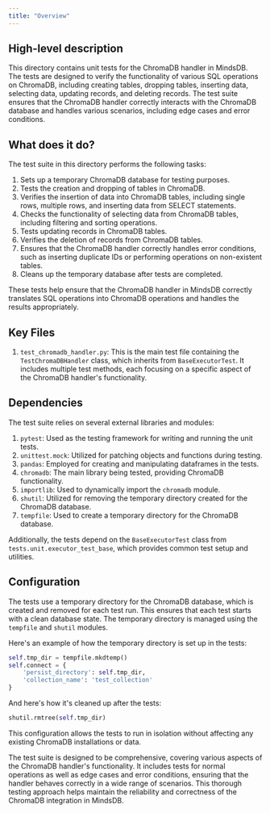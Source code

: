 ```yaml
---
title: "Overview"
---
```


## High-level description
This directory contains unit tests for the ChromaDB handler in MindsDB. The tests are designed to verify the functionality of various SQL operations on ChromaDB, including creating tables, dropping tables, inserting data, selecting data, updating records, and deleting records. The test suite ensures that the ChromaDB handler correctly interacts with the ChromaDB database and handles various scenarios, including edge cases and error conditions.

## What does it do?
The test suite in this directory performs the following tasks:

1. Sets up a temporary ChromaDB database for testing purposes.
2. Tests the creation and dropping of tables in ChromaDB.
3. Verifies the insertion of data into ChromaDB tables, including single rows, multiple rows, and inserting data from SELECT statements.
4. Checks the functionality of selecting data from ChromaDB tables, including filtering and sorting operations.
5. Tests updating records in ChromaDB tables.
6. Verifies the deletion of records from ChromaDB tables.
7. Ensures that the ChromaDB handler correctly handles error conditions, such as inserting duplicate IDs or performing operations on non-existent tables.
8. Cleans up the temporary database after tests are completed.

These tests help ensure that the ChromaDB handler in MindsDB correctly translates SQL operations into ChromaDB operations and handles the results appropriately.

## Key Files
1. `test_chromadb_handler.py`: This is the main test file containing the `TestChromaDBHandler` class, which inherits from `BaseExecutorTest`. It includes multiple test methods, each focusing on a specific aspect of the ChromaDB handler's functionality.

## Dependencies
The test suite relies on several external libraries and modules:

1. `pytest`: Used as the testing framework for writing and running the unit tests.
2. `unittest.mock`: Utilized for patching objects and functions during testing.
3. `pandas`: Employed for creating and manipulating dataframes in the tests.
4. `chromadb`: The main library being tested, providing ChromaDB functionality.
5. `importlib`: Used to dynamically import the `chromadb` module.
6. `shutil`: Utilized for removing the temporary directory created for the ChromaDB database.
7. `tempfile`: Used to create a temporary directory for the ChromaDB database.

Additionally, the tests depend on the `BaseExecutorTest` class from `tests.unit.executor_test_base`, which provides common test setup and utilities.

## Configuration
The tests use a temporary directory for the ChromaDB database, which is created and removed for each test run. This ensures that each test starts with a clean database state. The temporary directory is managed using the `tempfile` and `shutil` modules.

Here's an example of how the temporary directory is set up in the tests:

```python
self.tmp_dir = tempfile.mkdtemp()
self.connect = {
    'persist_directory': self.tmp_dir,
    'collection_name': 'test_collection'
}
```

And here's how it's cleaned up after the tests:

```python
shutil.rmtree(self.tmp_dir)
```

This configuration allows the tests to run in isolation without affecting any existing ChromaDB installations or data.

The test suite is designed to be comprehensive, covering various aspects of the ChromaDB handler's functionality. It includes tests for normal operations as well as edge cases and error conditions, ensuring that the handler behaves correctly in a wide range of scenarios. This thorough testing approach helps maintain the reliability and correctness of the ChromaDB integration in MindsDB.